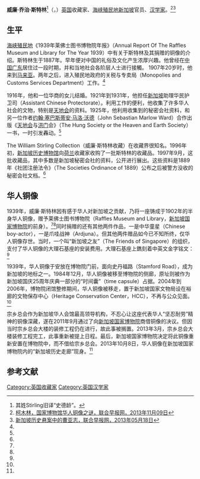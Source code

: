 '''威廉·乔治·斯特林'''<ref>其姓Stirling旧译“史德龄”。</ref>（{{lang|en|William George Stirling}}，{{bd|1887年||？|}}）[[英国|英国]]收藏家、[[海峡殖民地|海峡殖民地]][[新加坡|新加坡]]官员、[[汉学家|汉学家]]。<ref name=ke>[http://www.zaobao.com/forum/views/opinion/story20131109-274441 柯木林，国家博物馆华人铜像之谜，联合早报网，2013年11月09日]</ref><ref name=lishi>[http://www.zaobao.com/forum/views/opinion/story20130518-205936/page/0/1 新加坡历史悬案中的曹亚志，联合早报网，2013年05月18日]</ref>

==生平==
[[海峡殖民地|海峡殖民地]]《1939年莱佛士图书博物院年报》（Annual Report Of The Raffles Museum and Library for The Year 1939）中有关于斯特林及其捐赠的铜像的介绍。斯特林生于1887年。早年便对中国的礼俗及文化产生浓厚兴趣。他曾经在[[中国|中国]][[广东|广东]]居住过一段时期，并和当地社会各阶层人士进行接觸。 1907年20岁时，他来到[[马来亚|马来亚]]。两年之后，进入殖民地政府的关税与专卖局（Monopolies and Customs Services Department）工作。<ref name=ke/>

1916年，他和一位华商的女儿结婚。1921年到1931年，他担任[[新加坡|新加坡]]助理华民护卫司（Assistant Chinese Protectorate）。利用工作的便利，他收集了许多华人社会的文物，特别是[[天地会|天地会]]的资料。1925年，他利用收集到的秘密会社资料，和另一位作者[[约翰·塞巴斯蒂安·马洛·沃德|约翰·塞巴斯蒂安·马洛·沃德]]（John Sebastian Marlow Ward）合作出版《[[天地会|天地会]]与[[洪门|洪门]]会》（The Hung Society or the Heaven and Earth Society）一书，一时引发轟动。<ref name=ke/>

The William Stirling Collection（威廉·斯特林收藏）在收藏界很知名。1996年初，[[新加坡国家博物院|新加坡历史博物馆]]向[[荷兰|荷兰]]收藏家收购了一批斯特林的收藏品。1997年9月，这批收藏品，其中多数是新加坡秘密会社的资料，公开进行展出。这些资料是1889年《社团注册法令》（The Societies Ordinance of 1889）公布之后被警方没收的秘密会社文档。<ref name=ke/>

==华人铜像==
1939年，威廉·斯特林因有感于华人对新加坡之贡献，乃将一座铸成于1902年的半身华人铜像，赠予莱佛士图书博物院（Raffles Museum and Library，[[新加坡国家博物院|新加坡国家博物院]]的前身）。<ref name=ke/><ref name=lishi/>同时捐赠的还有其他两件作品，一是中华童星（Chinese boy-actor），一是爪哇战神（Ardjuna）。但其他两件赠品如今已不知所终，仅华人铜像存世。当时，一个叫“新加坡之友”（The Friends of Singapore）的组织，支付了华人铜像的大理石基座的安装费用。大理石基座上鐫刻着中英文金字铭文：<ref name=ke/>

{{引用|
Given to Singapore in 1939 by the artist W.G.STIRLING，as a tribute to the people who have done so much by their patience，endurance and fortitude to bring the Straits Settlements and Malaya to the present state of prosperity

此华人半身铜像为艺术家史德龄于1939年寄赠星坡者。华人素以坚忍耐劳著称叻乡，叩三府暨马来全属今日之繁荣，得诸华人能力者良非鲜浅，史君敬仰此优异之点，乃以此像相赠云}}

1939年，华人铜像于安放在博物院门前，面向史丹福路（Stamford Road），成为新加坡的地标之一。1984年12月，华人铜像被移至博物院的侧廊，原址则被作为新加坡国庆25周年庆典一部分的“时间囊”（time capsule）占据。2004年到2006年，博物院闭馆整修期间，华人铜像被移走，置于新加坡国家文物局设在裕廊的文物保存中心（Heritage Conservation Center，HCC），不再与公众见面。<ref name=ke/>

宗乡总会作为新加坡华人会馆最高领导机构，不忍心让这座代表华人“坚忍耐劳”精神的铜像深藏，遂在2011年9月通过了向[[新加坡国家博物院|新加坡国家博物院]]商借铜像的决议。但因当时宗乡总会大楼的装修工程仍在进行，故此事被搁置。2013年3月，宗乡总会大楼装修工程完工，此事重新被提上日程。最后，新加坡国家博物院决定将此铜像重新安置在博物院中，而不借给宗乡总会。2013年10月8日，华人铜像在新加坡国家博物院内的“新加坡历史走廊”现身。<ref name=ke/>

==参考文献==
{{reflist}}

{{Authority control}}
{{DEFAULTSORT:Stirling, William George}}
[[Category:英国收藏家|Category:英国收藏家]]
[[Category:英国汉学家|Category:英国汉学家]]